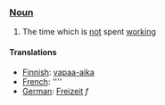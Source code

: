 === [[Noun]] ===

#The time which is [[not]] spent [[work]]ing

==== Translations ====

*[[Finnish]]: [[vapaa-aika]]
*[[French]]: [[]] ''''
*[[German]]: [[Freizeit]] ''f''